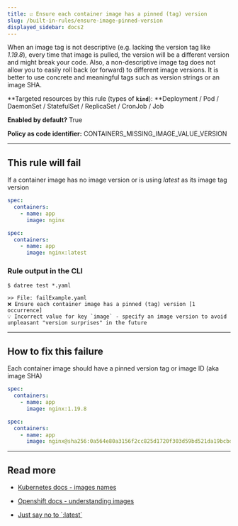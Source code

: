 ```yaml
---
title: ☑️ Ensure each container image has a pinned (tag) version
slug: /built-in-rules/ensure-image-pinned-version
displayed_sidebar: docs2
---
```


When an image tag is not descriptive (e.g. lacking the version tag like _1.19.8_), every time that image is pulled, the version will be a different version and might break your code. Also, a non-descriptive image tag does not allow you to easily roll back (or forward) to different image versions. It is better to use concrete and meaningful tags such as version strings or an image SHA.

**Targeted resources by this rule (types of **`kind`**): **Deployment / Pod / DaemonSet / StatefulSet / ReplicaSet / CronJob / Job

**Enabled by default?** True

**Policy as code identifier:** CONTAINERS_MISSING_IMAGE_VALUE_VERSION

---

## This rule will fail

If a container image has no image version or is using _latest_ as its image tag version

```yaml
spec:
  containers:
    - name: app
      image: nginx
```

```yaml
spec:
  containers:
    - name: app
      image: nginx:latest
```

### Rule output in the CLI

```terminal
$ datree test *.yaml

>> File: failExample.yaml
❌ Ensure each container image has a pinned (tag) version [1 occurrence]
💡 Incorrect value for key `image` - specify an image version to avoid unpleasant "version surprises" in the future
```

---

## How to fix this failure

Each container image should have a pinned version tag or image ID (aka image SHA)

```yaml
spec:
  containers:
    - name: app
      image: nginx:1.19.8
```

```yaml
spec:
  containers:
    - name: app
      image: nginx@sha256:0a564e80a3156f2cc825d1720f303d59bd521da19bcbd01316870e1313ecbd23
```

---

## Read more

- [Kubernetes docs - images names](https://kubernetes.io/docs/concepts/containers/images/#image-names)

- [Openshift docs - understanding images](https://docs.openshift.com/container-platform/4.1/openshift_images/images-understand.html)

- [Just say no to \`:latest\`](https://platformers.dev/log/2022-03-02-latest-literally-kills-puppies/)
